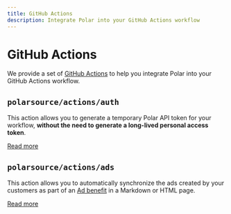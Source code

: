 ```yaml
---
title: GitHub Actions
description: Integrate Polar into your GitHub Actions workflow
---
```



# GitHub Actions

We provide a set of [GitHub Actions](https://github.com/polarsource/actions) to help you integrate Polar into your GitHub Actions workflow.

## `polarsource/actions/auth`

This action allows you to generate a temporary Polar API token for your workflow, **without the need to generate a long-lived personal access token**.

[<p className="text-xl text-center">Read more</p>](https://github.com/polarsource/actions?tab=readme-ov-file#polarsourceactionsauth)

## `polarsource/actions/ads`

This action allows you to automatically synchronize the ads created by your customers as part of an [Ad benefit](https://docs.polar.sh/benefits/ads) in a Markdown or HTML page.

[<p className="text-xl text-center">Read more</p>](https://github.com/polarsource/actions?tab=readme-ov-file#polarsourceactionsads)
